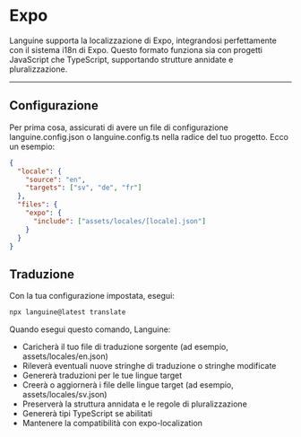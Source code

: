 # Expo

Languine supporta la localizzazione di Expo, integrandosi perfettamente con il sistema i18n di Expo. Questo formato funziona sia con progetti JavaScript che TypeScript, supportando strutture annidate e pluralizzazione.

---

## Configurazione

Per prima cosa, assicurati di avere un file di configurazione languine.config.json o languine.config.ts nella radice del tuo progetto. Ecco un esempio:

```json
{
  "locale": {
    "source": "en",
    "targets": ["sv", "de", "fr"]
  },
  "files": {
    "expo": {
      "include": ["assets/locales/[locale].json"]
    }
  }
}
```

## Traduzione

Con la tua configurazione impostata, esegui:

```bash
npx languine@latest translate
```

Quando esegui questo comando, Languine:

- Caricherà il tuo file di traduzione sorgente (ad esempio, assets/locales/en.json)
- Rileverà eventuali nuove stringhe di traduzione o stringhe modificate
- Genererà traduzioni per le tue lingue target
- Creerà o aggiornerà i file delle lingue target (ad esempio, assets/locales/sv.json)
- Preserverà la struttura annidata e le regole di pluralizzazione
- Genererà tipi TypeScript se abilitati
- Mantenere la compatibilità con expo-localization
